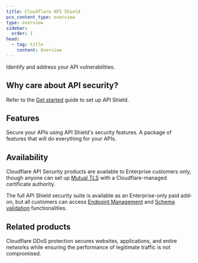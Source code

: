 ```yaml
---
title: Cloudflare API Shield
pcx_content_type: overview
type: overview
sidebar:
  order: 1
head:
  - tag: title
    content: Overview
---
```



<Description>

Identify and address your API vulnerabilities. 
</Description>

<Plan type="ent-add-on" />

<Render file="non-contract-enablement" product="fundamentals" />

## Why care about API security?

<Render file="why-care" product="api-shield" />

Refer to the [Get started](/api-shield/get-started/) guide to set up API Shield.

## Features

<Feature header="Security features" href="/api-shield/security/">
Secure your APIs using API Shield's security features. 
</Feature>

<Feature header="Management, monitoring, and more" href="/api-shield/api-gateway/">
A package of features that will do everything for your APIs. 
</Feature>

## Availability

Cloudflare API Security products are available to Enterprise customers only, though anyone can set up [Mutual TLS](/api-shield/security/mtls/) with a Cloudflare-managed certificate authority.

The full API Shield security suite is available as an Enterprise-only paid add-on, but all customers can access [Endpoint Management](/api-shield/management-and-monitoring/) and [Schema validation](/api-shield/security/schema-validation/) functionalities.

## Related products

<RelatedProduct header="DDoS Protection" href="/ddos-protection/" product="ddos-protection">
Cloudflare DDoS protection secures websites, applications, and entire networks while ensuring the performance of legitimate traffic is not compromised. 
</RelatedProduct>
